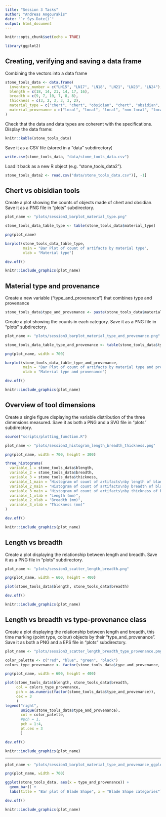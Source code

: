 ```yaml
---
title: "Session 3 Tasks"
author: "Andreas Angourakis"
date: "`r Sys.Date()`"
output: html_document
---
```


```r
knitr::opts_chunk$set(echo = TRUE)
```

```r
library(ggplot2)
```

## Creating, verifying and saving a data frame

Combining the vectors into a data frame

```r
stone_tools_data <- data.frame(
  inventory_number = c("LN15", "LN17", "LN18", "LN21", "LN23", "LN24"),
  blength = c(18, 14, 21, 14, 17, 16),
  breadth = c(9, 7, 10, 7, 8, 8),
  thickness = c(3, 2, 3, 3, 3, 2),
  material_type = c("chert", "chert", "obsidian", "chert", "obsidian", "obsidian"),
  material_provenance = c("local", "local", "local", "non-local", "local", "non-local")
)
```

Check that the data and data types are coherent with the specifications. Display the data frame:

```r
knitr::kable(stone_tools_data)
```

Save it as a CSV file (stored in a “data” subdirectory) 

```r
write.csv(stone_tools_data, "data/stone_tools_data.csv")
```

Load it back as a new R object (e.g. “stone_tools_data2”). 

```r
stone_tools_data2 <- read.csv("data/stone_tools_data.csv")[, -1]
```

## Chert vs obisidian tools

Create a plot showing the counts of objects made of chert and obsidian. Save it as a PNG file in “plots” subdirectory.

```r
plot_name <- "plots/session3_barplot_material_type.png"

stone_tools_data_table_type <- table(stone_tools_data$material_type)

png(plot_name)

barplot(stone_tools_data_table_type, 
        main = "Bar Plot of count of artifacts by material type", 
        xlab = "Material type")

dev.off()
```

```r
knitr::include_graphics(plot_name)
```

## Material type and provenance

Create a new variable (“type_and_provenance”) that combines type and provenance 

```r
stone_tools_data$type_and_provenance <- paste(stone_tools_data$material_type, stone_tools_data$material_provenance, sep = " and ") 
```

Create a plot showing the counts in each category. Save it as a PNG file in “plots” subdirectory.

```r
plot_name <- "plots/session3_barplot_material_type_and_provenance.png"

stone_tools_data_table_type_and_provenance <- table(stone_tools_data$type_and_provenance)

png(plot_name, width = 700)

barplot(stone_tools_data_table_type_and_provenance, 
        main = "Bar Plot of count of artifacts by material type and provenance", 
        xlab = "Material type and provenance")

dev.off()
```

```r
knitr::include_graphics(plot_name)
```

## Overview of tool dimensions

Create a single figure displaying the variable distribution of the three dimensions measured. Save it as both a PNG and a SVG file in “plots” subdirectory.

```r
source("scripts/plotting_function.R")

plot_name <- "plots/session3_histogram_length_breadth_thickness.png"

png(plot_name, width = 700, height = 300)

three_histograms(
  variable_1 = stone_tools_data$blength,
  variable_2 = stone_tools_data$breadth,
  variable_3 = stone_tools_data$thickness,
  variable_1_main = "Histogram of count of artifacts\nby length of blade",
  variable_2_main = "Histogram of count of artifacts\nby breadth of blade",
  variable_3_main = "Histogram of count of artifacts\nby thickness of blade",
  variable_1_xlab = "Length (mm)",
  variable_2_xlab = "Breadth (mm)",
  variable_3_xlab = "Thickness (mm)"
)

dev.off()
```

```r
knitr::include_graphics(plot_name)
```

## Length vs breadth

Create a plot displaying the relationship between length and breadth. Save it as a PNG file in “plots” subdirectory.

```r
plot_name <- "plots/session3_scatter_length_breadth.png"

png(plot_name, width = 600, height = 400)

plot(stone_tools_data$blength, stone_tools_data$breadth)

dev.off()
```

```r
knitr::include_graphics(plot_name)
```

## Length vs breadth vs type-provenance class

Create a plot displaying the relationship between length and breadth, this time marking (point type, colour) objects by their “type_and_provenance”. Save it as both a PNG and a EPS file in “plots” subdirectory.

```r
plot_name <- "plots/session3_scatter_length_breadth_type_provenance.png"

color_palette <- c("red", "blue", "green", "black")
colors_type_provenance <- factor(stone_tools_data$type_and_provenance, labels = color_palette)

png(plot_name, width = 600, height = 400)

plot(stone_tools_data$blength, stone_tools_data$breadth, 
     col = colors_type_provenance, 
     pch = as.numeric(factor(stone_tools_data$type_and_provenance)),
     cex = 3
     )
legend("right",
       unique(stone_tools_data$type_and_provenance),
       col = color_palette,
       #pch = 1,
       pch = 1:4,
       pt.cex = 3
       )

dev.off()
```

```r
knitr::include_graphics(plot_name)
```


---



```r
plot_name <- "plots/session3_barplot_material_type_and_provenance_ggplot.png"

png(plot_name, width = 700)

ggplot(stone_tools_data, aes(x = type_and_provenance)) + 
  geom_bar() + 
  labs(title = "Bar plot of Blade Shape", x = "Blade Shape categories")

dev.off()
```

```r
knitr::include_graphics(plot_name)
```

